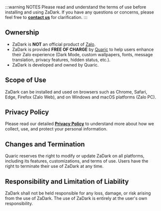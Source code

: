 :::warning NOTES
Please read and understand the terms of use before installing and using ZaDark. If you have any questions or concerns, please feel free to [**contact us**](/contact) for clarification.
:::

## Ownership

* ZaDark is **NOT** an official product of [Zalo](https://zalo.me).
* ZaDark is provided **FREE OF CHARGE** by <a href="https://quaric.com" target="_blank" rel="noopener dofollow">Quaric</a> to help users enhance their Zalo experience (Dark Mode, custom wallpapers, fonts, message translation, privacy features, hidden status, etc.).
* ZaDark is developed and owned by Quaric.

## Scope of Use

ZaDark can be installed and used on browsers such as Chrome, Safari, Edge, Firefox (Zalo Web), and on Windows and macOS platforms (Zalo PC).

## Privacy Policy

Please read our detailed [**Privacy Policy**](../privacy-policy) to understand more about how we collect, use, and protect your personal information.

## Changes and Termination

Quaric reserves the right to modify or update ZaDark on all platforms, including its features, customizations, and terms of use. Users have the right to terminate their use of ZaDark at any time.

## Responsibility and Limitation of Liability

ZaDark shall not be held responsible for any loss, damage, or risk arising from the use of ZaDark. The use of ZaDark is entirely at the user's own responsibility.
